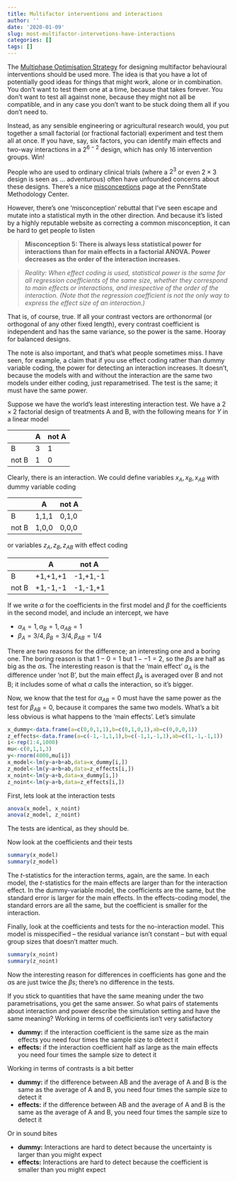 ```yaml
---
title: Multifactor interventions and interactions
author: ''
date: '2020-01-09'
slug: most-multifactor-intervetions-have-interactions
categories: []
tags: []
---
```


The [Multiphase Optimisation Strategy](https://www.methodology.psu.edu/ra/most/) for designing multifactor behavioural interventions should be used more.  The idea is that you have a lot of potentially good ideas for things that might work, alone or in combination.  You don't want to test them one at a time, because that takes forever.  You don't want to test all against none, because they might not all be compatible, and in any case you don't want to be stuck doing them all if you don't need to.

Instead, as any sensible engineering or agricultural research would, you put together a small factorial (or fractional factorial) experiment and test them all at once.  If you have, say, six factors, you can identify main effects and two-way interactions in a $2^{6-2}$ design, which has only 16 intervention groups. Win!

People who are used to ordinary clinical trials (where a $2^3$ or even $2\times 3$ design is seen as ... adventurous) often have unfounded concerns about these designs. There's a nice [misconceptions](https://www.methodology.psu.edu/ra/most/femiscon/) page at the PennState Methodology Center.

However, there's one 'misconception' rebuttal that I've seen escape and mutate into a statistical myth in the other direction. And because it's listed by a highly reputable website as correcting a common misconception, it can be hard to get people to listen


> **Misconception 5: There is always less statistical power for interactions than for main effects in a factorial ANOVA. Power decreases as the order of the interaction increases.**

> *Reality: When effect coding is used, statistical power is the same for all regression coefficients of the same size, whether they correspond to main effects or interactions, and irrespective of the order of the interaction. (Note that the regression coefficient is not the only way to express the effect size of an interaction.)*

That is, of course, true. If all your contrast vectors are orthonormal (or orthogonal of any other fixed length), every contrast coefficient is independent and has the same variance, so the power is the same. Hooray for balanced designs.

The note is also important, and that's what people sometimes miss.  I have seen, for example, a claim that if you use effect coding rather than dummy variable coding, the power for detecting an interaction increases.  It doesn't, because the models with and without the interaction are the same two models under either coding, just reparametrised.  The test is the same; it must have the same power. 

Suppose we have the world's least interesting interaction test.  We have a $2\times 2$ factorial design of treatments A and B, with the following means for $Y$  in a linear model

|       	| A 	| not A 	|
|-------	|---	|-------	|
| B     	| 3 	| 1     	|
| not B 	| 1 	| 0     	|


Clearly, there is an interaction.  We could define variables $x_A, x_B, x_{AB}$ with dummy variable coding

|       	| A     	| not A 	|
|-------	|-------	|-------	|
| B     	| 1,1,1 	| 0,1,0 	|
| not B 	| 1,0,0 	| 0,0,0 	|

or variables $z_A, z_B, z_{AB}$ with effect coding

|       	| A       	| not A    	|
|-------	|---------	|----------	|
| B     	| +1,+1,+1   	| -1,+1,-1  	|
| not B 	| +1,-1,-1 	| -1,-1,+1 	|

If we write $\alpha$ for the coefficients in the first model and $\beta$ for the coefficients in the second model, and include an intercept, we have

- $\alpha_A=1, \alpha_B=1, \alpha_{AB}=1$
- $\beta_A=3/4, \beta_B=3/4, \beta_{AB}=1/4$

There are two reasons for the difference; an interesting one and a boring one.  The boring reason is that $1-0=1$ but $1--1=2$, so the $\beta$s are half as big as the $\alpha$s.  The interesting reason is that the 'main effect' $\alpha_A$ is the difference under 'not B', but the main effect $\beta_A$ is averaged over B and not B; it includes some of what $\alpha$ calls the interaction, so it's bigger. 

Now, we know that the test for $\alpha_{AB}=0$ must have the same power as the test for $\beta_{AB}=0$, because it compares the same two models. What's a bit less obvious is what happens to the 'main effects'. Let's simulate

```r
x_dummy<-data.frame(a=c(0,0,1,1),b=c(0,1,0,1),ab=c(0,0,0,1))
z_effects<-data.frame(a=c(-1,-1,1,1),b=c(-1,1,-1,1),ab=c(1,-1,-1,1))
i<-rep(1:4,1000)
mu<-c(0,1,1,3)
y<-rnorm(4000,mu[i])
x_model<-lm(y~a+b+ab,data=x_dummy[i,])
z_model<-lm(y~a+b+ab,data=z_effects[i,])
x_noint<-lm(y~a+b,data=x_dummy[i,])
z_noint<-lm(y~a+b,data=z_effects[i,])
```

First, lets look at the interaction tests

```r
anova(x_model, x_noint)
anova(z_model, z_noint)
```

The tests are identical, as they should be.  

Now look at the coefficients and their tests

```r
summary(x_model)
summary(z_model)
```

The $t$-statistics for the interaction terms, again, are the same. In each model, the $t$-statistics for the main effects are larger than for the interaction effect. In the dummy-variable model, the coefficients are the same, but the standard error is larger for the main effects. In the effects-coding model, the standard errors are all the same, but the coefficient is smaller for the interaction. 

Finally, look at the coefficients and tests for the no-interaction model.  This model is misspecified -- the residual variance isn't constant -- but with equal group sizes that doesn't matter much.

```r
summary(x_noint)
summary(z_noint)
```

Now the interesting reason for differences in coefficients has gone and the $\alpha$s are just twice the $\beta$s; there's no difference in the tests. 


If you stick to quantities that have the same meaning under the two parametrisations, you get the same answer.  So what pairs of statements about interaction and power describe the simulation setting and have the same meaning?
Working in terms of coefficients isn't very satisfactory

- **dummy:** if the interaction coefficient is the same size as the main effects you need four times the sample size to detect it
- **effects:** if the interaction coefficient half as large as the main effects you need four times the sample size to detect it

Working in terms of contrasts is a bit better

- **dummy:** if the difference between AB and the average of A and B is the same as the average of A and B, you need four times the sample size to detect it
- **effects:** if the difference between AB and the average of A and B is the same as the average of A and B, you need four times the sample size to detect it

Or in sound bites

- **dummy:** Interactions are hard to detect because the uncertainty is larger than you might expect
- **effects:** Interactions are hard to detect because the coefficient is smaller than you might expect

